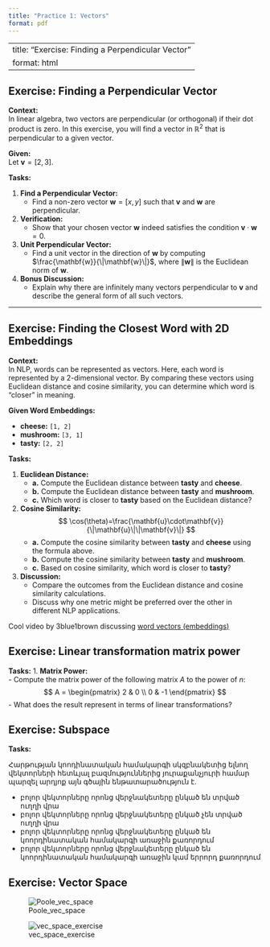 ```yaml
---
title: "Practice 1: Vectors"
format: pdf
---
```


---
title: "Exercise: Finding a Perpendicular Vector"
format: html
---

## Exercise: Finding a Perpendicular Vector

**Context:**  
In linear algebra, two vectors are perpendicular (or orthogonal) if their dot product is zero. In this exercise, you will find a vector in $\mathbb{R}^2$ that is perpendicular to a given vector.

**Given:**  
Let $\mathbf{v} = [2, 3]$.

**Tasks:**

1. **Find a Perpendicular Vector:**  
   - Find a non-zero vector $\mathbf{w} = [x, y]$ such that $\mathbf{v}$ and $\mathbf{w}$ are perpendicular.
     
2. **Verification:**  
   - Show that your chosen vector $\mathbf{w}$ indeed satisfies the condition $\mathbf{v} \cdot \mathbf{w} = 0$.

3. **Unit Perpendicular Vector:**  
   - Find a unit vector in the direction of $\mathbf{w}$ by computing $\frac{\mathbf{w}}{\|\mathbf{w}\|}$, where $\|\mathbf{w}\|$ is the Euclidean norm of $\mathbf{w}$.

4. **Bonus Discussion:**  
   - Explain why there are infinitely many vectors perpendicular to $\mathbf{v}$ and describe the general form of all such vectors.

---


## Exercise: Finding the Closest Word with 2D Embeddings

**Context:**  
In NLP, words can be represented as vectors. Here, each word is represented by a 2-dimensional vector. By comparing these vectors using Euclidean distance and cosine similarity, you can determine which word is “closer” in meaning.

**Given Word Embeddings:**

- **cheese:** `[1, 2]`
- **mushroom:** `[3, 1]`
- **tasty:** `[2, 2]`

**Tasks:**

1. **Euclidean Distance:**  
   - **a.** Compute the Euclidean distance between **tasty** and **cheese**.  
   - **b.** Compute the Euclidean distance between **tasty** and **mushroom**.  
   - **c.** Which word is closer to **tasty** based on the Euclidean distance?

2. **Cosine Similarity:**  
$$
    \cos(\theta)=\frac{\mathbf{u}\cdot\mathbf{v}}{\|\mathbf{u}\|\|\mathbf{v}\|}
$$
   - **a.** Compute the cosine similarity between **tasty** and **cheese** using the formula above.
   - **b.** Compute the cosine similarity between **tasty** and **mushroom**.  
   - **c.** Based on cosine similarity, which word is closer to **tasty**?

1. **Discussion:**  
   - Compare the outcomes from the Euclidean distance and cosine similarity calculations.  
   - Discuss why one metric might be preferred over the other in different NLP applications.

:::{.callout-note}
Cool video by 3blue1brown discussing [word vectors (embeddings)](https://youtu.be/wjZofJX0v4M?t=751)
:::

## Exercise: Linear transformation matrix power 

**Tasks:**
1. **Matrix Power:**  
   - Compute the matrix power of the following matrix $A$ to the power of $n$:
$$
A = \begin{pmatrix}
    2 & 0 \\
    0 & -1
\end{pmatrix}
$$
   - What does the result represent in terms of linear transformations?

## Exercise: Subspace 
**Tasks:**

Հարթության կոոդինատական համակարգի սկզբնակետից ելնող վեկտորների հետևյալ բազմություններից յուրաքանչյուրի համար պարզել արդյոք այն գծային ենթատարածություն է. \n
<ul>
  <li>բոլոր վեկտորները որոնց վերջնակետերը ընկած են տրված ուղղի վրա</li>
  <li>բոլոր վեկտորները որոնց վերջնակետերը ընկած չեն տրված ուղղի վրա</li>
  <li>բոլոր վեկտորները որոնց վերջնակետերը ընկած են կոորդինատական համակարգի առաջին քառորդում</li>
  <li>բոլոր վեկտորները որոնց վերջնակետերը ընկած են կոորդինատական համակարգի առաջին կամ երրորդ քառորդում</li>
</ul>

## Exercise: Vector Space 

![Poole_vec_space](vector_space.png)

![vec_space_exercise](vec_space_ex.png)


